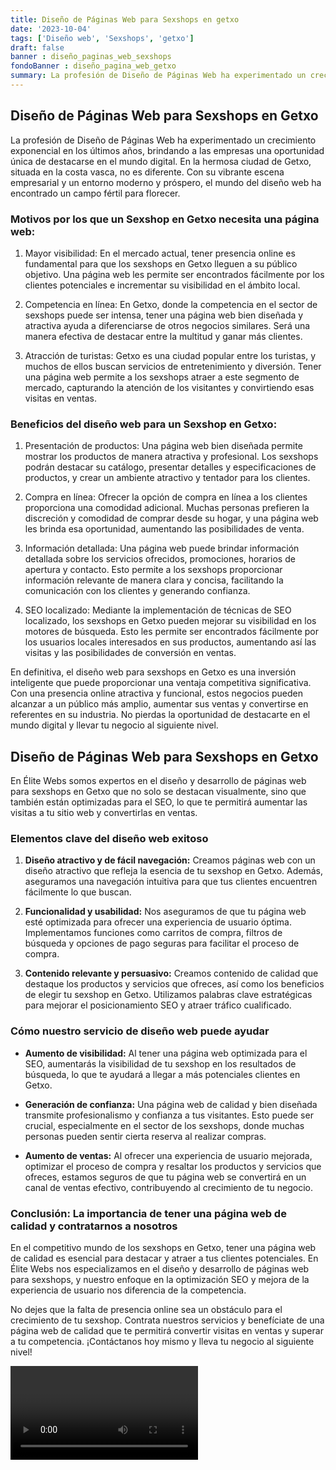 ```yaml
---
title: Diseño de Páginas Web para Sexshops en getxo
date: '2023-10-04'
tags: ['Diseño web', 'Sexshops', 'getxo']
draft: false
banner : diseño_paginas_web_sexshops
fondoBanner : diseño_pagina_web_getxo
summary: La profesión de Diseño de Páginas Web ha experimentado un crecimiento exponencial en los últimos años, brindando a las empresas una oportunidad única de destacarse en el mundo digital. En la hermosa ciudad de Getxo, situada en la costa vasca, no es diferente. Con su vibrante escena empresarial y un entorno moderno y próspero, el mundo del diseño web ha encontrado un campo fértil para florecer.
---
```


## Diseño de Páginas Web para Sexshops en Getxo

La profesión de Diseño de Páginas Web ha experimentado un crecimiento exponencial en los últimos años, brindando a las empresas una oportunidad única de destacarse en el mundo digital. En la hermosa ciudad de Getxo, situada en la costa vasca, no es diferente. Con su vibrante escena empresarial y un entorno moderno y próspero, el mundo del diseño web ha encontrado un campo fértil para florecer.

### Motivos por los que un Sexshop en Getxo necesita una página web:

1. Mayor visibilidad: En el mercado actual, tener presencia online es fundamental para que los sexshops en Getxo lleguen a su público objetivo. Una página web les permite ser encontrados fácilmente por los clientes potenciales e incrementar su visibilidad en el ámbito local.

2. Competencia en línea: En Getxo, donde la competencia en el sector de sexshops puede ser intensa, tener una página web bien diseñada y atractiva ayuda a diferenciarse de otros negocios similares. Será una manera efectiva de destacar entre la multitud y ganar más clientes.

3. Atracción de turistas: Getxo es una ciudad popular entre los turistas, y muchos de ellos buscan servicios de entretenimiento y diversión. Tener una página web permite a los sexshops atraer a este segmento de mercado, capturando la atención de los visitantes y convirtiendo esas visitas en ventas.

### Beneficios del diseño web para un Sexshop en Getxo:

1. Presentación de productos: Una página web bien diseñada permite mostrar los productos de manera atractiva y profesional. Los sexshops podrán destacar su catálogo, presentar detalles y especificaciones de productos, y crear un ambiente atractivo y tentador para los clientes.

2. Compra en línea: Ofrecer la opción de compra en línea a los clientes proporciona una comodidad adicional. Muchas personas prefieren la discreción y comodidad de comprar desde su hogar, y una página web les brinda esa oportunidad, aumentando las posibilidades de venta.

3. Información detallada: Una página web puede brindar información detallada sobre los servicios ofrecidos, promociones, horarios de apertura y contacto. Esto permite a los sexshops proporcionar información relevante de manera clara y concisa, facilitando la comunicación con los clientes y generando confianza.

4. SEO localizado: Mediante la implementación de técnicas de SEO localizado, los sexshops en Getxo pueden mejorar su visibilidad en los motores de búsqueda. Esto les permite ser encontrados fácilmente por los usuarios locales interesados en sus productos, aumentando así las visitas y las posibilidades de conversión en ventas.

En definitiva, el diseño web para sexshops en Getxo es una inversión inteligente que puede proporcionar una ventaja competitiva significativa. Con una presencia online atractiva y funcional, estos negocios pueden alcanzar a un público más amplio, aumentar sus ventas y convertirse en referentes en su industria. No pierdas la oportunidad de destacarte en el mundo digital y llevar tu negocio al siguiente nivel.

<GifSeo />

<Cta />

## Diseño de Páginas Web para Sexshops en Getxo

En Élite Webs somos expertos en el diseño y desarrollo de páginas web para sexshops en Getxo que no solo se destacan visualmente, sino que también están optimizadas para el SEO, lo que te permitirá aumentar las visitas a tu sitio web y convertirlas en ventas.

### Elementos clave del diseño web exitoso

1. **Diseño atractivo y de fácil navegación:** Creamos páginas web con un diseño atractivo que refleja la esencia de tu sexshop en Getxo. Además, aseguramos una navegación intuitiva para que tus clientes encuentren fácilmente lo que buscan.

2. **Funcionalidad y usabilidad:** Nos aseguramos de que tu página web esté optimizada para ofrecer una experiencia de usuario óptima. Implementamos funciones como carritos de compra, filtros de búsqueda y opciones de pago seguras para facilitar el proceso de compra.

3. **Contenido relevante y persuasivo:** Creamos contenido de calidad que destaque los productos y servicios que ofreces, así como los beneficios de elegir tu sexshop en Getxo. Utilizamos palabras clave estratégicas para mejorar el posicionamiento SEO y atraer tráfico cualificado.

### Cómo nuestro servicio de diseño web puede ayudar

- **Aumento de visibilidad:** Al tener una página web optimizada para el SEO, aumentarás la visibilidad de tu sexshop en los resultados de búsqueda, lo que te ayudará a llegar a más potenciales clientes en Getxo.

- **Generación de confianza:** Una página web de calidad y bien diseñada transmite profesionalismo y confianza a tus visitantes. Esto puede ser crucial, especialmente en el sector de los sexshops, donde muchas personas pueden sentir cierta reserva al realizar compras.

- **Aumento de ventas:** Al ofrecer una experiencia de usuario mejorada, optimizar el proceso de compra y resaltar los productos y servicios que ofreces, estamos seguros de que tu página web se convertirá en un canal de ventas efectivo, contribuyendo al crecimiento de tu negocio.

### Conclusión: La importancia de tener una página web de calidad y contratarnos a nosotros

En el competitivo mundo de los sexshops en Getxo, tener una página web de calidad es esencial para destacar y atraer a tus clientes potenciales. En Élite Webs nos especializamos en el diseño y desarrollo de páginas web para sexshops, y nuestro enfoque en la optimización SEO y mejora de la experiencia de usuario nos diferencia de la competencia.

No dejes que la falta de presencia online sea un obstáculo para el crecimiento de tu sexshop. Contrata nuestros servicios y benefíciate de una página web de calidad que te permitirá convertir visitas en ventas y superar a tu competencia. ¡Contáctanos hoy mismo y lleva tu negocio al siguiente nivel!

<Video />

<CtaBot job='Sexshops' city='getxo'/>

<Gmaps query='getxo+españa+maps' />